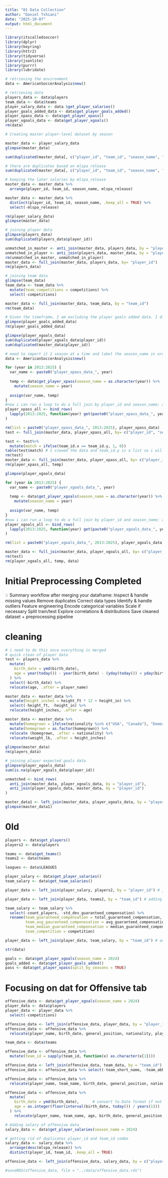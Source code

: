 ```yaml
---
title: "01 Data Collection"
author: "Daniel Tshiani"
date: "2025-10-07"
output: html_document
---
```


```r
library(itscalledsoccer)
library(dplyr)
library(keyring)
library(httr2)
library(tidyverse)
library(jsonlite)
library(purrr)
library(lubridate)
```

```r
# retrieving the environment
data <- AmericanSoccerAnalysis$new()
```

```r
# retrieving data
players_data <- data$players
team_data <- data$teams
player_salary_data <- data $get_player_salaries()
player_goals_added_data <- data$get_player_goals_added()
player_xpass_data <- data$get_player_xpass()
player_xgoals_data <- data$get_player_xgoals()
rm(data)
```

```r
# Creating master player-level dataset by season

master_data <- player_salary_data
glimpse(master_data)
```

```r
sum(duplicated(master_data[, c("player_id", "team_id", "season_name", "base_salary", "guaranteed_compensation", "competition")]))

# there are duplicates based on mlspa_release
sum(duplicated(master_data[, c("player_id", "team_id", "season_name", "mlspa_release")]))

# keeping the later salaries by mlspa_release
master_data <- master_data %>%
  arrange(player_id, team_id, season_name, mlspa_release)

master_data <- master_data %>%
  distinct(player_id, team_id, season_name, .keep_all = TRUE) %>%
  select(-mlspa_release)

rm(player_salary_data)
glimpse(master_data)
```

```r
# joining player data
glimpse(players_data)
sum(duplicated(players_data$player_id))
```
```r
unmatched_in_master <- anti_join(master_data, players_data, by = "player_id") # everyone is the master data appears in player data
unmatched_in_player <- anti_join(players_data, master_data, by = "player_id") # there are players in the player data who arent in the master. regardless in the end i want all the players so i'll keep them and only dropped them during model training.
rm(unmatched_in_master, unmatched_in_player)
master_data <- full_join(master_data, players_data, by= "player_id")
rm(players_data)
```

```r
# joining team data
glimpse(team_data)
team_data <- team_data %>%
  mutate(team_competitions = competitions) %>%
  select(-competitions)

master_data <- full_join(master_data, team_data, by = "team_id")
rm(team_data)
```

```r
# Given the timeframe, I am excluding the player goals added data. I didnt understand the meaning of the values. in future iterations on the app this data should be looked into again.
glimpse(player_goals_added_data)
rm(player_goals_added_data)
```

```r
glimpse(player_xgoals_data)
sum(duplicated(player_xgoals_data$player_id))
sum(duplicated(master_data$player_id))

# need to import it 1 season at a time and label the season_name in order to join it properly with master data
data <- AmericanSoccerAnalysis$new()

for (year in 2013:2025) {
  var_name <- paste0("player_xpass_data_", year)
  
  temp <- data$get_player_xpass(season_name = as.character(year)) %>%
    mutate(season_name = year)
  
  assign(var_name, temp)
}
#now i can run a loop to do a full join by player_id and season_name; and then clean up the environment
player_xpass_all <- bind_rows(
  lapply(2013:2025, function(year) get(paste0("player_xpass_data_", year)))
)

rm(list = paste0("player_xpass_data_", 2013:2025), player_xpass_data)
test <- full_join(master_data, player_xpass_all, by= c("player_id", "season_name", "competition"))

test <- test%>%
  mutate(match = ifelse(team_id.x == team_id.y, 1, 0))
table(test$match) # I viewed the data and team_id.y is a list so i will prioritize team_id.x first
rm(test)
master_data <- full_join(master_data, player_xpass_all, by= c("player_id", "season_name", "competition"))
rm(player_xpass_all, temp)
```

```r
glimpse(player_xgoals_data)
```
```r
for (year in 2013:2025) {
  var_name <- paste0("player_xgoals_data_", year)
  
  temp <- data$get_player_xgoals(season_name = as.character(year)) %>%
    mutate(season_name = year)
  
  assign(var_name, temp)
}
#now i can run a loop to do a full join by player_id and season_name; and then clean up the environment
player_xgoals_all <- bind_rows(
  lapply(2013:2025, function(year) get(paste0("player_xgoals_data_", year)))
)

rm(list = paste0("player_xgoals_data_", 2013:2025), player_xgoals_data)
```

```r
master_data <- full_join(master_data, player_xgoals_all, by= c("player_id", "season_name", "competition"))
rm(test)
rm(player_xgoals_all, temp, data)
```

# Initial Preprocessing Completed
💡 Summary workflow after merging your dataframe:
Inspect & handle missing values
Remove duplicates
Correct data types
Identify & handle outliers
Feature engineering
Encode categorical variables
Scale if necessary
Split train/test
Explore correlations & distributions
Save cleaned dataset + preprocessing pipeline



# cleaning
```r
# i need to do this once everything is merged
# quick clean of player data
test <- players_data %>%
  mutate(
    birth_date = ymd(birth_date),
    age = year(today()) - year(birth_date) - (yday(today()) < yday(birth_date))
  ) %>%
  select(-birth_date) %>%
  relocate(age, .after = player_name)

master_data <- master_data %>%
  mutate(height_inches = height_ft * 12 + height_in) %>%
  select(-height_ft, -height_in) %>%
  relocate(height_inches, .after = age)

master_data <- master_data %>%
  mutate(homegrown = ifelse(nationality %in% c("USA", "Canada"), "Domestic", "Foreign")) %>%
  mutate(homegrown = as.factor(homegrown)) %>%
  relocate (homegrown, .after = nationality) %>%
  relocate(weight_lb, .after = height_inches)
  
glimpse(master_data)
rm(players_data)
```

```r
# joining player expected goals data
glimpse(player_xgoals_data)
sum(is.na(player_xgoals_data$player_id))
```
```r
unmatched <- bind_rows(
  anti_join(master_data, player_xgoals_data, by = "player_id"),
  anti_join(player_xgoals_data, master_data, by = "player_id")
)
```


```r
master_data1 <- left_join(master_data, player_xgoals_data, by = "player_id")
glimpse(master_data1)
```




# 0ld
```r
players <- data$get_players()
players2 <- data$players

teams <- data$get_teams()
teams2 <- data$teams

leagues <- data$LEAGUES

player_salary <- data$get_player_salaries()
team_salary <- data$get_team_salaries()


```

```r
player_data <- left_join(player_salary, players2, by = "player_id") # joining player and salary data at the season/salary level

player_data <- left_join(player_data, teams2, by = "team_id") # adding team names to the data
```

```r
team_salary <- team_salary %>%
  select(-count_players, -std_dev_guaranteed_compensation) %>%
  rename(team_guaranteed_compensation = total_guaranteed_compensation,
         team_avg_gauranteed_compenesation = avg_guaranteed_compensation,
         team_median_guaranteed_compensation = median_guaranteed_compensation,
         team_competition = competition)

player_data <- left_join(player_data, team_salary, by = "team_id") # adding team salary data
```

```r
str(data)
```

```r
goals <- data$get_player_xgoals(season_name = 2024)
goals_added <- data$get_player_goals_added()
pass <- data$get_player_xpass(split_by_seasons = TRUE)
```

# Focusing on dat for Offensive tab

```r
offensive_data <- data$get_player_xgoals(season_name = 2024)
player_data <- data$players
player_data <- player_data %>%
  select(-competitions)

offensive_data <- left_join(offensive_data, player_data, by = "player_id")
offensive_data <- offensive_data %>%
  relocate(player_name, birth_date, general_position, nationality, player_id, team_id)

team_data <- data$teams

offensive_data <- offensive_data %>%
  mutate(team_id = sapply(team_id, function(x) as.character(x[1])))

offensive_data <- left_join(offensive_data, team_data, by = "team_id")
offensive_data <- offensive_data %>% select(-team_short_name, -team_abbreviation)

offensive_data <- offensive_data %>%
  relocate(player_name, team_name, birth_date, general_position, nationality, player_id, team_id)
```


```r
offensive_data <- offensive_data %>%
  mutate(
    birth_date = ymd(birth_date),      # convert to Date format if not already
    age = as.integer(floor(interval(birth_date, today()) / years(1)))
  ) %>%
    relocate(player_name, team_name, age, birth_date, general_position, nationality)
```

```r
# Adding salary of offensive data
salary_data <- data$get_player_salaries(season_name = 2024)

# getting rid of duplicates player_id and team_id combo
salary_data <- salary_data %>%
  arrange(desc(mlspa_release)) %>%
  distinct(player_id, team_id, .keep_all = TRUE)

offensive_data <- left_join(offensive_data, salary_data, by = c("player_id", "team_id"))
```


```r
#saveRDS(offensive_data, file = "../data/offensive_data.rds")
```


